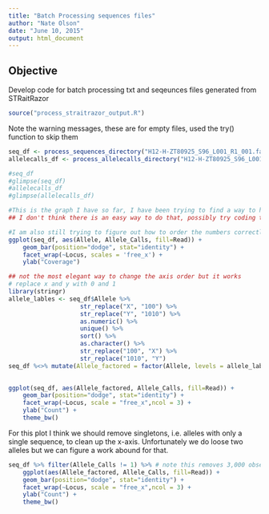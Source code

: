 ```yaml
---
title: "Batch Processing sequences files"
author: "Nate Olson"
date: "June 10, 2015"
output: html_document
---
```

## Objective
Develop code for batch processing txt and seqeunces files generated from STRaitRazor

```r
source("process_straitrazor_output.R")
``` 

Note the warning messages, these are for empty files, used the try() function to skip them

```r
seq_df <- process_sequences_directory("H12-H-ZT80925_S96_L001_R1_001.fastq.STRaitRazor/PE_MiSeq_ALL/")
allelecalls_df <- process_allelecalls_directory("H12-H-ZT80925_S96_L001_R1_001.fastq.STRaitRazor/PE_MiSeq_ALL/")
```


```r
#seq_df
#glimpse(seq_df)
#allelecalls_df
#glimpse(allelecalls_df)
```


```r

#This is the graph I have so far, I have been trying to find a way to have a stacked bar chart combined with a dodged bar chart (for two difference variables) but so far no luck. 
## I don't think there is an easy way to do that, possibly try coding the dode for R1 and R2, e.g. defining xposition for each, then doing only having ggplot do the stack.  That is a bit of a pain, we can discuss this more next week with Kevin.

#I am also still trying to figure out how to order the numbers correctly, I've been close but I haven't completely figured it out yet. (The X & Y values for AMEL seem to be messing that up a little, or it will be mostly in order except for one value)
ggplot(seq_df, aes(Allele, Allele_Calls, fill=Read)) +
    geom_bar(position="dodge", stat="identity") +
    facet_wrap(~Locus, scales = 'free_x') + 
    ylab("Coverage")
```
```r
## not the most elegant way to change the axis order but it works
# replace x and y with 0 and 1
library(stringr)
allele_lables <- seq_df$Allele %>% 
                    str_replace("X", "100") %>% 
                    str_replace("Y", "1010") %>% 
                    as.numeric() %>% 
                    unique() %>% 
                    sort() %>% 
                    as.character() %>% 
                    str_replace("100", "X") %>% 
                    str_replace("1010", "Y")
seq_df %<>% mutate(Allele_factored = factor(Allele, levels = allele_lables))
    

```

```r
ggplot(seq_df, aes(Allele_factored, Allele_Calls, fill=Read)) +
    geom_bar(position="dodge", stat="identity") +
    facet_wrap(~Locus, scale = "free_x",ncol = 3) + 
    ylab("Count") +
    theme_bw()
```

For this plot I think we should remove singletons, i.e. alleles with only a single sequence, to clean up the x-axis. Unfortunately we do loose two alleles but we can figure a work abound for that.
```r
seq_df %>% filter(Allele_Calls != 1) %>% # note this removes 3,000 observations
    ggplot(aes(Allele_factored, Allele_Calls, fill=Read)) +
    geom_bar(position="dodge", stat="identity") +
    facet_wrap(~Locus, scale = "free_x",ncol = 3) + 
    ylab("Count") +
    theme_bw()
    
```

